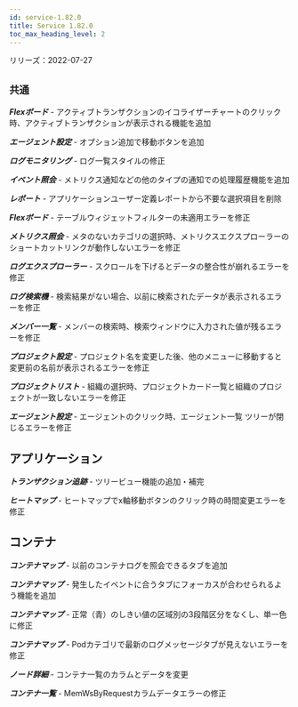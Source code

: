 ```yaml
---
id: service-1.82.0
title: Service 1.82.0
toc_max_heading_level: 2
---
```



リリーズ：2022-07-27

## `共通`

**_Flexボード_** - アクティブトランザクションのイコライザーチャートのクリック時、アクティブトランザクションが表示される機能を追加

**_エージェント設定_** - オプション追加で移動ボタンを追加

**_ログモニタリング_** - ログ一覧スタイルの修正

**_イベント照会_** - メトリクス通知などの他のタイプの通知での処理履歴機能を追加

**_レポート_** - アプリケーションユーザー定義レポートから不要な選択項目を削除

**_Flexボード_** - テーブルウィジェットフィルターの未適用エラーを修正

**_メトリクス照会_** - メタのないカテゴリの選択時、メトリクスエクスプローラーのショートカットリンクが動作しないエラーを修正

**_ログエクスプローラー_** - スクロールを下げるとデータの整合性が崩れるエラーを修正

**_ログ検索機_** - 検索結果がない場合、以前に検索されたデータが表示されるエラーを修正

**_メンバー一覧_** - メンバーの検索時、検索ウィンドウに入力された値が残るエラーを修正

**_プロジェクト設定_** - プロジェクト名を変更した後、他のメニューに移動すると変更前の名前が表示されるエラーを修正

**_プロジェクトリスト_** - 組織の選択時、プロジェクトカード一覧と組織のプロジェクトが一致しないエラーを修正

**_エージェント設定_** - エージェントのクリック時、エージェント一覧 ツリーが閉じるエラーを修正

## アプリケーション

**_トランザクション追跡_** - ツリービュー機能の追加・補完

**_ヒートマップ_** - ヒートマップでx軸移動ボタンのクリック時の時間変更エラーを修正

## コンテナ

**_コンテナマップ_** - 以前のコンテナログを照会できるタブを追加

**_コンテナマップ_** - 発生したイベントに合うタブにフォーカスが合わせられるよう機能を追加

**_コンテナマップ_** - 正常（青）のしきい値の区域別の3段階区分をなくし、単一色に修正

**_コンテナマップ_** - Podカテゴリで最新のログメッセージタブが見えないエラーを修正

**_ノード詳細_** - コンテナ一覧のカラムとデータを変更

**_コンテナ一覧_** - MemWsByRequestカラムデータエラーの修正
